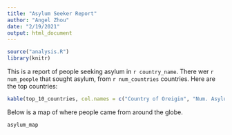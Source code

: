 ```yaml
---
title: "Asylum Seeker Report"
author: "Angel Zhou"
date: "2/19/2021"
output: html_document
---
```


```r
source("analysis.R")
library(knitr)
```

This is a report of people seeking asylum in `r country_name`. There wer `r num_people` that sought asylum, from `r num_countries` countries. Here are the top countries:

```r
kable(top_10_countries, col.names = c("Country of Oreigin", "Num. Asylum Seekers"))
```

Below is a map of where people came from around the globe.

```r
asylum_map
```


